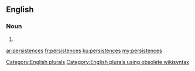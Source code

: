 ==English==

===Noun===
{{head|en}}

# {{plural of|persistence}}

[[Category:English plurals]][[Category:English plurals using obsolete wikisyntax]]

[[ar:persistences]]
[[fr:persistences]]
[[ku:persistences]]
[[my:persistences]]
